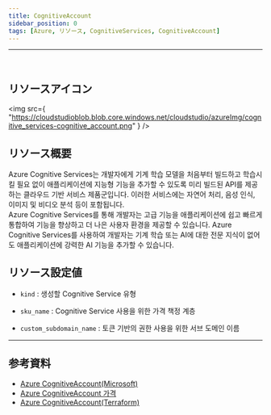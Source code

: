 ```yaml
---
title: CognitiveAccount
sidebar_position: 0
tags: [Azure, リソース, CognitiveServices, CognitiveAccount]
---
```


<hr />
<br />

## リソースアイコン

<img
    src={
        "https://cloudstudioblob.blob.core.windows.net/cloudstudio/azureImg/cognitive_services-cognitive_account.png"
    }
/>

## リソース概要

Azure Cognitive Services는 개발자에게 기계 학습 모델을 처음부터 빌드하고 학습시킬 필요 없이 애플리케이션에 지능형 기능을 추가할 수 있도록 미리 빌드된 API를 제공하는 클라우드 기반 서비스 제품군입니다.
이러한 서비스에는 자연어 처리, 음성 인식, 이미지 및 비디오 분석 등이 포함됩니다.  
Azure Cognitive Services를 통해 개발자는 고급 기능을 애플리케이션에 쉽고 빠르게 통합하여 기능을 향상하고 더 나은 사용자 환경을 제공할 수 있습니다.
Azure Cognitive Services를 사용하여 개발자는 기계 학습 또는 AI에 대한 전문 지식이 없어도 애플리케이션에 강력한 AI 기능을 추가할 수 있습니다.

## リソース設定値

-   `kind` : 생성할 Cognitive Service 유형

-   `sku_name` : Cognitive Service 사용을 위한 가격 책정 계층

-   `custom_subdomain_name` : 토큰 기반의 권한 사용을 위한 서브 도메인 이름

<hr />

## 参考資料

-   [Azure CognitiveAccount(Microsoft)](https://learn.microsoft.com/ko-kr/azure/cognitive-services/what-are-cognitive-services)
-   [Azure CognitiveAccount 가격](https://azure.microsoft.com/en-us/pricing/details/cognitive-services/)
-   [Azure CognitiveAccount(Terraform)](https://registry.terraform.io/providers/hashicorp/azurerm/latest/docs/resources/cognitive_account)
